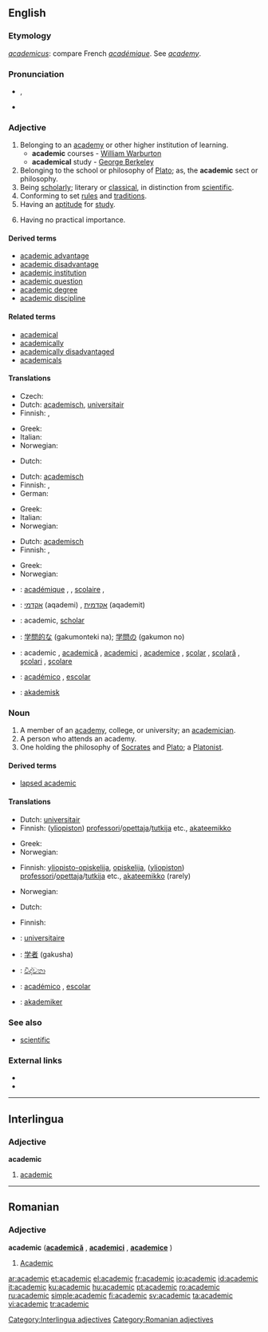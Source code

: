 ==English==

===Etymology===
{{etyl|la}} ''[[academicus]]'': compare French ''[[académique]]''. See ''[[academy]]''.

===Pronunciation===
* {{IPA|/ˌækəˈdɛmɪk/}}, {{SAMPA|/%{k@"dEmIk/}}
* {{audio|En-us-academic.ogg|Audio (US)}}
*: {{rhymes|ɛmɪk}}

===Adjective===
{{en-adj}}

# Belonging to an [[academy]] or other higher institution of learning.
#* '''academic''' courses - [[w:William Warburton|William Warburton]]
#* '''academical''' study - [[w:George Berkeley|George Berkeley]]
# Belonging to the school or philosophy of [[Plato]]; as, the '''academic''' sect or philosophy.
# Being [[scholarly]]; literary or [[classical]], in distinction from [[scientific]].
# Conforming to set [[rule]]s and [[tradition]]s.
# Having an [[aptitude]] for [[study]].
# {{pejorative}} Having no practical importance.

====Derived terms====
* [[academic advantage]]
* [[academic disadvantage]]
* [[academic institution]]
* [[academic question]]
* [[academic degree]]
* [[academic discipline]]

====Related terms====
* [[academical]]
* [[academically]]
* [[academically disadvantaged]]
* [[academicals]]

====Translations====
{{trans-top|belonging to an academy or other higher institution of learning}}
* Czech: {{t-|cs|akademický|m}}
* Dutch: [[academisch]], [[universitair]]
* Finnish: {{t-|fi|akateeminen}}, {{t-|fi|yliopistollinen}}
{{trans-mid}}
* Greek: {{t+|el|ακαδημαϊκός||tr=akadimaïkós|sc=Grek}}
* Italian: {{t+|it|accademico}}
* Norwegian: {{t+|no|akademisk}}
{{trans-bottom}}

{{trans-top|belonging to the school or philosophy of Plato}}
* Dutch: {{t+|nl|academisch}}
{{trans-mid}}
{{trans-bottom}}

{{trans-top|scholarly; literary or classical, in distinction from scientific}}
* Dutch: [[academisch]]
* Finnish: {{t-|fi|akateeminen}}, {{t-|fi|teoreettinen}}
* German: {{t-|de|akademisch}}
{{trans-mid}}
* Greek: {{t+|el|ακαδημαϊκός||tr=akadimaïkós|sc=Grek}}
* Italian: {{t+|it|accademico}}
* Norwegian: {{t+|no|akademisk}}
{{trans-bottom}}

{{trans-top|having no practical importance}}
* Dutch: [[academisch]]
* Finnish: {{t-|fi|akateeminen}}, {{t-|fi|teoreettinen}}
{{trans-mid}}
* Greek: {{t|el|θεωρητικός||tr=theoritikós|sc=Grek}}
* Norwegian: {{t+|no|akademisk}}
{{trans-bottom}}

{{checktrans-top}}
* {{ttbc|French}}: [[académique]] {{m}}, {{f}}, [[scolaire]] {{m}}, {{f}}
* {{ttbc|Hebrew}}: [[אקדמי]] (aqademi) {{m}}, [[אקדמית]] (aqademit) {{f}}
* {{ttbc|Interlingua}}: academic, [[scholar]]
* {{ttbc|Japanese}}: [[学問的な]] (gakumonteki na); [[学問の]] (gakumon no)
{{checktrans-mid}}
* {{ttbc|Romanian}}: academic {{m}}, [[academică]] {{f}}, [[academici]] {{m}} {{p}}, [[academice]] {{f}} {{p}}, [[şcolar]] {{m}}, [[şcolară]] {{f}}, [[şcolari]] {{m}} {{p}}, [[şcolare]] {{f}} {{p}}
* {{ttbc|Spanish}}: [[académico]] {{m}}, [[escolar]] {{m}}
* {{ttbc|Swedish}}: [[akademisk]]
{{checktrans-bottom}}

===Noun===
{{en-noun}}

# A member of an [[academy]], college, or university; an [[academician]].
# A person who attends an academy.
# One holding the philosophy of [[Socrates]] and [[Plato]]; a [[Platonist]].

====Derived terms====
* [[lapsed academic]]

====Translations====
{{trans-top|member of an academy, college, or university}}
* Dutch: [[universitair]] {{m}}
* Finnish: ([[yliopisto|yliopiston]]) [[professori]]/[[opettaja]]/[[tutkija]] etc., [[akateemikko]]
{{trans-mid}}
* Greek: {{t+|el|ακαδημαϊκός|c|tr=akadimaïkós|sc=Grek}}
* Norwegian: {{t+|no|akademiker|m}}
{{trans-bottom}}

{{trans-top|person who attends an academy}}
* Finnish: [[yliopisto-opiskelija]], [[opiskelija]], ([[yliopisto|yliopiston]]) [[professori]]/[[opettaja]]/[[tutkija]] etc., [[akateemikko]] (rarely)
{{trans-mid}}
* Norwegian: {{t+|no|akademiker|m}}
{{trans-bottom}}

{{trans-top|Platonist}}
* Dutch: {{t+|nl|academicus|m}}
{{trans-mid}}
* Finnish: {{t+|fi|akateemikko}}
{{trans-bottom}}

{{checktrans-top}}
* {{ttbc|French}}: [[universitaire]] {{m}}
* {{ttbc|Japanese}}: [[学者]] (gakusha)
{{checktrans-mid}}
* {{ttbc|Sinhalese}}: [[විද්වතා]] {{n}}
* {{ttbc|Spanish}}: [[académico]] {{m}}, [[escolar]] {{m}}
* {{ttbc|Swedish}}: [[akademiker]]
{{checktrans-bottom}}

===See also===
* [[scientific]]

===External links===
* {{R:Webster 1913}}
* {{R:Century 1911}}

----

==Interlingua==

===Adjective===
'''academic'''

# [[#English|academic]]

[[Category:Interlingua adjectives]]

----

==Romanian==

===Adjective===
'''academic''' ('''[[academică]]''' {{f}}, '''[[academici]]''' {{m|p}}, '''[[academice]]''' {{f|p}})

# [[#English|Academic]] {{m}}

[[Category:Romanian adjectives]]

[[ar:academic]]
[[et:academic]]
[[el:academic]]
[[fr:academic]]
[[io:academic]]
[[id:academic]]
[[it:academic]]
[[ku:academic]]
[[hu:academic]]
[[pt:academic]]
[[ro:academic]]
[[ru:academic]]
[[simple:academic]]
[[fi:academic]]
[[sv:academic]]
[[ta:academic]]
[[vi:academic]]
[[tr:academic]]